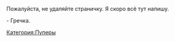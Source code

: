{{Инфобокс для пуперов
|title2=Kitsunèbuckwheatoru
|image3=[[Файл:&Изображеннеенение9.jpg|left]]
|сферы_творчества=(R)YTP, (R)YTPMV и другое
|год_начала=15.06.2012 (канал)
10.04.2016 (пупы)
|image4=[[Файл:Владимир_Гречкин.jpg|left]]
|caption4=Пример
|имя_фамилия=Владимир Гречкин
|дата_рождения=27.06.2001
|место_проживания=Железногорск, Курская обл.
|ссылки=
*[http://youtube.com/c/hvostikfox YouTube]
*[https://www.youtube.com/channel/UCKRwkeRSdMYGMKKMVQ-fF7A YT Alt]
*[http://www.twitter.com/KitsuneIndex Twitter]
*[http://www.vk.com/kitsunebuckwheatoru VK]
}}

Пожалуйста, не удаляйте страничку. Я скоро всё тут напишу.

- Гречка.

[[Категория:Пуперы]]